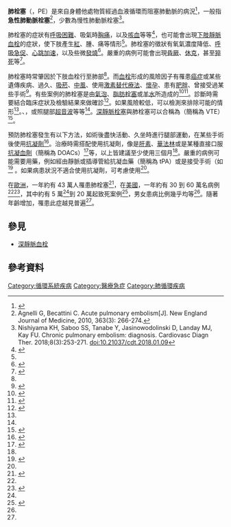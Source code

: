 {{noteTA|G1 = ME}} {{Medical}} 
{{Infobox disease |
  Name           = Pulmonary embolism |
  Image          = Pulmonary embolism.jpg|
  Caption        = 肺部的[[電腦斷層掃描|電腦斷層掃描]]顯示出肺栓塞（箭頭所指處）|
  DiseasesDB     = 10956 |
  ICD10          = {{ICD10|I|26||i|26}} |
  ICD9           = {{ICD9|415.1}} |
  ICDO           = |
  OMIM           = |
  MedlinePlus    = 000132 |
  eMedicineSubj  = med |
  eMedicineTopic = 1958 |
  eMedicine_mult = {{eMedicine2|emerg|490}} {{eMedicine2|radio|582}} |
  MeshID         = D011655 |
}}

<!-- Definition and symptoms -->
'''肺栓塞'''（{{lang-en|pulmonary embolism}}，PE）是來自身體他處物質經過血液循環而阻塞肺動脈的病況<ref name=NIH2011What>{{cite web|title=What Is Pulmonary Embolism?|url=https://www.nhlbi.nih.gov/health/health-topics/topics/pe|website=NHLBI|access-date=12 March 2016|date=July 1, 2011|archive-url=https://web.archive.org/web/20160312125204/https://www.nhlbi.nih.gov/health/health-topics/topics/pe|archive-date=12 March 2016|df=}}</ref>，一般指'''急性肺動脈栓塞'''<ref>Agnelli G, Becattini C. Acute pulmonary embolism[J]. New England Journal of Medicine, 2010, 363(3): 266-274.</ref>，少數為慢性肺動脈栓塞<ref>Nishiyama KH, Saboo SS, Tanabe Y, Jasinowodolinski D, Landay MJ, Kay FU. Chronic pulmonary embolism: diagnosis. Cardiovasc Diagn Ther. 2018;8(3):253-271. doi:10.21037/cdt.2018.01.09</ref>。

肺栓塞的症狀有[[呼吸困難|呼吸困難]]、吸氣時[[胸痛|胸痛]]，以及[[咳血|咳血]]等等<ref name=NIH2011Sym>{{cite web|title=What Are the Signs and Symptoms of Pulmonary Embolism?|url=https://www.nhlbi.nih.gov/health/health-topics/topics/pe/signs|website=NHLBI|access-date=12 March 2016|date=July 1, 2011|archive-url=https://web.archive.org/web/20160309014739/https://www.nhlbi.nih.gov/health/health-topics/topics/pe/signs|archive-date=9 March 2016|df=}}</ref>，也可能會出現[[深靜脈血栓|下肢靜脈血栓]]的症狀，使下肢產生[[紅斑|紅]]、腫、痛等情形<ref name=NIH2011Sym/>。肺栓塞的徵狀有氧氣濃度降低、[[呼吸急促|呼吸急促]]、[[心跳過速|心跳加速]]，以及些微[[發燒|發燒]]<ref name=Tint2010>{{cite book | last = Tintinalli | first = Judith E. | name-list-format = vanc |title=Emergency Medicine: A Comprehensive Study Guide (Emergency Medicine (Tintinalli)) |publisher=McGraw-Hill Companies |location=New York |year=2010 |pages=432 |edition=7 |isbn=978-0-07-148480-0}}</ref>。嚴重的病例可能會出現[[昏厥|昏厥]]、[[休克|休克]]，甚至[[心搏停止|猝死]]等<ref name=Goldhaber>{{cite book | vauthors = Goldhaber SZ |veditors=Kasper DL, Braunwald E, Fauci AS |title=Harrison's Principles of Internal Medicine|edition=16th |year=2005 |publisher=McGraw-Hill |location=New York, NY |isbn=978-0-07-139140-5 |pages=1561–65 |chapter=Pulmonary thromboembolism|display-editors=etal}}</ref>。

<!--Cause, pathophysiology and diagnosis -->
肺栓塞時常肇因於下肢血栓行至肺部<ref name=NIH2011What/>。而[[血栓|血栓]]形成的風險因子有罹患[[癌症|癌症]]或某些遺傳疾病、{{le|臥床|Bed rest}}過久、[[吸菸|吸菸]]、[[中風|中風]]、使用[[激素替代療法|激素替代療法]]、[[妊娠|懷孕]]、患有[[肥胖症|肥胖]]、曾接受過某些手術<ref name=NIH2011Risk>{{cite web|title=Who Is at Risk for Pulmonary Embolism?|url=https://www.nhlbi.nih.gov/health/health-topics/topics/pe/atrisk|website=NHLBI|access-date=12 March 2016|date=July 1, 2011|archive-url=https://web.archive.org/web/20160215115545/http://www.nhlbi.nih.gov/health/health-topics/topics/pe/atrisk|archive-date=15 February 2016|df=}}</ref>。有些案例的肺栓塞是由[[空氣栓塞|氣泡]]、[[脂肪|脂肪栓塞]]或[[羊水栓塞|羊水]]所造成的<ref>{{cite web|title=What Causes Pulmonary Embolism?|url=https://www.nhlbi.nih.gov/health/health-topics/topics/pe/causes|website=NHLBI|access-date=12 March 2016|date=July 1, 2011|archive-url=https://web.archive.org/web/20160407071034/http://www.nhlbi.nih.gov/health/health-topics/topics/pe/causes|archive-date=7 April 2016|df=}}</ref><ref>{{cite journal | vauthors = Pantaleo G, Luigi N, Federica T, Paola S, Margherita N, Tahir M | title = Amniotic fluid embolism: review | journal = Current Pharmaceutical Biotechnology | volume = 14 | issue = 14 | pages = 1163–7 | date = 2014 | pmid = 24804726 | doi = 10.2174/1389201015666140430161404 }}</ref>。診斷時需要結合臨床症狀及檢驗結果來做確診<ref name=NIH2011Diag>{{cite web|title=How Is Pulmonary Embolism Diagnosed?|url=https://www.nhlbi.nih.gov/health/health-topics/topics/pe/diagnosis|website=NHLBI|access-date=12 March 2016|date=July 1, 2011|archive-url=https://web.archive.org/web/20160407071108/http://www.nhlbi.nih.gov/health/health-topics/topics/pe/diagnosis|archive-date=7 April 2016|df=}}</ref>。如果風險較低，可以檢測{{le|D-dimer}}來排除可能的情形<ref name=NIH2011Diag/>。{{le|肺血管電腦斷層攝影|CT pulmonary angiography}}、{{le|肺臟血流灌注掃描|lung ventilation/perfusion scan}}，或照腿部[[超音波|超音波]]等等<ref name=NIH2011Diag/>。[[深靜脈栓塞|深靜脈栓塞]]與肺栓塞可以合稱為{{le|靜脈栓塞|venous thromboembolism}}（簡稱為 VTE）<ref>{{cite web|title=Other Names for Pulmonary Embolism|url=https://www.nhlbi.nih.gov/health/health-topics/topics/pe/names|access-date=12 March 2016|date=July 1, 2011|archive-url=https://web.archive.org/web/20160316025251/https://www.nhlbi.nih.gov/health/health-topics/topics/pe/names|archive-date=16 March 2016|df=}}</ref>。

<!--Prevention and treatment -->
預防肺栓塞發生有以下方法，如術後盡快活動、久坐時進行腿部運動，在某些手術後使用[[抗凝劑|抗凝劑]]<ref>{{cite web|title=How Can Pulmonary Embolism Be Prevented?|url=https://www.nhlbi.nih.gov/health/health-topics/topics/pe/prevention|website=NHLBI|access-date=12 March 2016|date=July 1, 2011|archive-url=https://web.archive.org/web/20160407071129/http://www.nhlbi.nih.gov/health/health-topics/topics/pe/prevention|archive-date=7 April 2016|df=}}</ref>。治療時需搭配使用抗凝劑，像是[[肝素|肝素]]、[[華法林|華法林]]或是某種直接口服[[抗凝劑|抗凝血劑]]（簡稱為 DOACs）<ref name=Chest2016>{{cite journal | vauthors = Kearon C, Akl EA, Ornelas J, Blaivas A, Jimenez D, Bounameaux H, Huisman M, King CS, Morris TA, Sood N, Stevens SM, Vintch JR, Wells P, Woller SC, Moores L | display-authors = 6 | title = Antithrombotic Therapy for VTE Disease: CHEST Guideline and Expert Panel Report | journal = Chest | volume = 149 | issue = 2 | pages = 315–352 | date = February 2016 | pmid = 26867832 | doi = 10.1016/j.chest.2015.11.026 }}</ref>等，以上皆建議至少使用三個月<ref name=Chest2016/>。嚴重的病例可能需要{{le|﻿﻿血栓溶解|thrombolysis}}用藥，例如經由靜脈或插導管給抗凝血藥{{le|組織纖維溶酶原活化劑|Tissue plasminogen activator}}（簡稱為 tPA）或是接受手術（如 {{le|肺栓塞取栓術﻿|Pulmonary thrombectomy}}<ref name=NIH2011Tx>{{cite web|title=How Is Pulmonary Embolism Treated?|url=https://www.nhlbi.nih.gov/health/health-topics/topics/pe/treatment|website=NHLBI|access-date=12 March 2016|date=July 1, 2011|archive-url=https://web.archive.org/web/20160309014151/http://www.nhlbi.nih.gov/health/health-topics/topics/pe/treatment|archive-date=9 March 2016|df=}}</ref> 。如果病患狀況不適合使用抗凝劑，可考慮使用{{le|暫時性下腔靜脈過濾器|vena cava filter}}<ref name=NIH2011Tx/>。

<!--Epidemiology  -->
在[[歐洲|歐洲]]，一年約有 43 萬人罹患肺栓塞<ref name=Ras2014>{{cite journal | vauthors = Raskob GE, Angchaisuksiri P, Blanco AN, Buller H, Gallus A, Hunt BJ, Hylek EM, Kakkar A, Konstantinides SV, McCumber M, Ozaki Y, Wendelboe A, Weitz JI | display-authors = 6 | title = Thrombosis: a major contributor to global disease burden | journal = Arteriosclerosis, Thrombosis, and Vascular Biology | volume = 34 | issue = 11 | pages = 2363–71 | date = November 2014 | pmid = 25304324 | doi = 10.1161/atvbaha.114.304488 }}</ref>，在[[美國|美國]]，一年約有 30 到 60 萬名病例<ref name=NIH2011What/><ref name="Epi2005">{{cite journal | vauthors = Rahimtoola A, Bergin JD | title = Acute pulmonary embolism: an update on diagnosis and management | journal = Current Problems in Cardiology | volume = 30 | issue = 2 | pages = 61–114 | date = February 2005 | pmid = 15650680 | doi = 10.1016/j.cpcardiol.2004.06.001 }}</ref>，其中約有 5 萬<ref name="Epi2005" />到 20 萬起致死案例<ref name="Robbins Pathology">{{cite book|vauthors=Kumar V, Abbas AK, Fausto N, Mitchell RN|title=Basic Pathology|year=2010|publisher=Elsevier|location=New Delhi|isbn=978-81-312-1036-9 |page=98}}</ref>，男女患病比例幾乎均等<ref name=NIH2011Risk/>。隨著年齡增加，罹患此症越見普遍<ref name=NIH2011Risk/>。

<!--'''肺栓塞'''是在[[醫學|醫學]]中，是一種[[臨床|臨床]]表現，由於病人的[[血管|血管]]在的[[肺循環|肺循環]]的部分，因為身體其他部位的[[血塊|血塊]]、[[腫瘤|腫瘤]]、[[脂肪|脂肪]]、[[空氣|空氣]]、[[组织_(生物学)|組織]]碎片或其他異物，導致部份肺血管阻塞的現象。依照病程發展又可分為急性肺栓塞和慢性肺栓塞。患者會因呼吸困難而感到不適，可透過心電圖、抽血或放射影像來診斷。-->

==參見==
*[[深靜脈血栓|深靜脈血栓]]

== 參考資料 ==
{{reflist|2}}

{{Hematology}}
{{Vascular diseases}}
{{Respiratory pathology}}
{{Eponymous medical signs for cardiovascular system|state=autocollapse}}

[[Category:循環系統疾病|Category:循環系統疾病]]
[[Category:醫療急症|Category:醫療急症]]
[[Category:肺循環疾病|Category:肺循環疾病]]